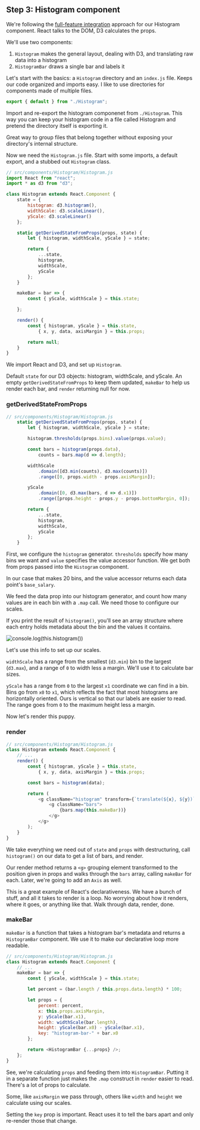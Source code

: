## Step 3: Histogram component

We're following the
[full-feature integration](https://swizec1.teachable.com/courses/react-for-data-visualization/lectures/6887740#full-feature-integration)
approach for our Histogram component. React talks to the DOM, D3 calculates the
props.

We'll use two components:

1. `Histogram` makes the general layout, dealing with D3, and translating raw
   data into a histogram
2. `HistogramBar` draws a single bar and labels it

Let's start with the basics: a `Histogram` directory and an `index.js` file.
Keeps our code organized and imports easy. I like to use directories for
components made of multiple files.

```javascript
export { default } from "./Histogram";
```

Import and re-export the histogram componenet from `./Histogram`. This way you
can keep your histogram code in a file called Histogram and pretend the
directory itself is exporting it.

Great way to group files that belong together without exposing your directory's
internal structure.

Now we need the `Histogram.js` file. Start with some imports, a default export,
and a stubbed out `Histogram` class.

```javascript
// src/components/Histogram/Histogram.js
import React from "react";
import * as d3 from "d3";

class Histogram extends React.Component {
    state = {
        histogram: d3.histogram(),
        widthScale: d3.scaleLinear(),
        yScale: d3.scaleLinear()
    };

    static getDerivedStateFromProps(props, state) {
        let { histogram, widthScale, yScale } = state;

        return {
            ...state,
            histogram,
            widthScale,
            yScale
        };
    }

    makeBar = bar => {
        const { yScale, widthScale } = this.state;

    };

    render() {
        const { histogram, yScale } = this.state,
            { x, y, data, axisMargin } = this.props;

        return null;
    }
}
```

We import React and D3, and set up `Histogram`.

Default `state` for our D3 objects: histogram, widthScale, and yScale. An empty
`getDerivedStateFromProps` to keep them updated, `makeBar` to help us render
each bar, and `render` returning null for now.

### getDerivedStateFromProps

```javascript
// src/components/Histogram/Histogram.js
    static getDerivedStateFromProps(props, state) {
        let { histogram, widthScale, yScale } = state;

        histogram.thresholds(props.bins).value(props.value);

        const bars = histogram(props.data),
            counts = bars.map(d => d.length);

        widthScale
            .domain([d3.min(counts), d3.max(counts)])
            .range([0, props.width - props.axisMargin]);

        yScale
            .domain([0, d3.max(bars, d => d.x1)])
            .range([props.height - props.y - props.bottomMargin, 0]);

        return {
            ...state,
            histogram,
            widthScale,
            yScale
        };
    }
```

First, we configure the `histogram` generator. `thresholds` specify how many
bins we want and `value` specifies the value accessor function. We get both
from props passed into the `Histogram` component.

In our case that makes 20 bins, and the value accessor returns each data
point's `base_salary`.

We feed the data prop into our histogram generator, and count how many values
are in each bin with a `.map` call. We need those to configure our scales.

If you print the result of `histogram()`, you'll see an array structure where
each entry holds metadata about the bin and the values it contains.

![console.log(this.histogram())](https://raw.githubusercontent.com/Swizec/react-d3js-es6-ebook/2018-version/manuscript/resources/images/es6v2/histogram-data-screenshot.png)

Let's use this info to set up our scales.

`widthScale` has a range from the smallest (`d3.min`) bin to the largest
(`d3.max`), and a range of `0` to width less a margin. We'll use it to
calculate bar sizes.

`yScale` has a range from `0` to the largest `x1` coordinate we can find in a
bin. Bins go from `x0` to `x1`, which reflects the fact that most histograms
are horizontally oriented. Ours is vertical so that our labels are easier to
read. The range goes from `0` to the maximum height less a margin.

Now let's render this puppy.

### render

```javascript
// src/components/Histogram/Histogram.js
class Histogram extends React.Component {
    // ...
    render() {
        const { histogram, yScale } = this.state,
            { x, y, data, axisMargin } = this.props;

        const bars = histogram(data);

        return (
            <g className="histogram" transform={`translate(${x}, ${y})`}>
                <g className="bars">
                    {bars.map(this.makeBar))}
                </g>
            </g>
        );
    }
}
```

We take everything we need out of `state` and `props` with destructuring, call
`histogram()` on our data to get a list of bars, and render.

Our render method returns a `<g>` grouping element transformed to the position
given in props and walks through the `bars` array, calling `makeBar` for each.
Later, we're going to add an `Axis` as well.

This is a great example of React's declarativeness. We have a bunch of stuff,
and all it takes to render is a loop. No worrying about how it renders, where
it goes, or anything like that. Walk through data, render, done.

### makeBar

`makeBar` is a function that takes a histogram bar's metadata and returns a
`HistogramBar` component. We use it to make our declarative loop more readable.

```javascript
// src/components/Histogram/Histogram.js
class Histogram extends React.Component {
    // ...
    makeBar = bar => {
        const { yScale, widthScale } = this.state;

        let percent = (bar.length / this.props.data.length) * 100;

        let props = {
            percent: percent,
            x: this.props.axisMargin,
            y: yScale(bar.x1),
            width: widthScale(bar.length),
            height: yScale(bar.x0) - yScale(bar.x1),
            key: "histogram-bar-" + bar.x0
        };

        return <HistogramBar {...props} />;
    };
}
```

See, we're calculating `props` and feeding them into `HistogramBar`. Putting it
in a separate function just makes the `.map` construct in `render` easier to
read. There's a lot of props to calculate.

Some, like `axisMargin` we pass through, others like `width` and `height` we
calculate using our scales.

Setting the `key` prop is important. React uses it to tell the bars apart and
only re-render those that change.